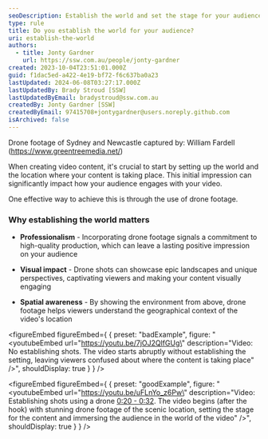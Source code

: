 ```yaml
---
seoDescription: Establish the world and set the stage for your audience by using drone footage to showcase the location and create a lasting impression.
type: rule
title: Do you establish the world for your audience?
uri: establish-the-world
authors:
  - title: Jonty Gardner
    url: https://ssw.com.au/people/jonty-gardner
created: 2023-10-04T23:51:01.000Z
guid: f1dac5ed-a422-4e19-bf72-f6c637ba0a23
lastUpdated: 2024-06-08T03:27:17.000Z
lastUpdatedBy: Brady Stroud [SSW]
lastUpdatedByEmail: bradystroud@ssw.com.au
createdBy: Jonty Gardner [SSW]
createdByEmail: 97415708+jontygardner@users.noreply.github.com
isArchived: false
---
```


<youtubeEmbed url="https://youtu.be/5QibodnvGdk" description="Video: Drone Shots of the SSW Offices - France, Sydney, Newcastle, Melbourne, Brisbane and Hangzhou" />

Drone footage of Sydney and Newcastle captured by:
William Fardell (https://www.greentreemedia.net/)

When creating video content, it's crucial to start by setting up the world and the location where your content is taking place. This initial impression can significantly impact how your audience engages with your video.

One effective way to achieve this is through the use of drone footage.

### Why establishing the world matters

- **Professionalism** - Incorporating drone footage signals a commitment to high-quality production, which can leave a lasting positive impression on your audience

- **Visual impact** - Drone shots can showcase epic landscapes and unique perspectives, captivating viewers and making your content visually engaging

- **Spatial awareness** - By showing the environment from above, drone footage helps viewers understand the geographical context of the video's location

<figureEmbed figureEmbed={ {
  preset: "badExample",
  figure: "<youtubeEmbed url=\"https://youtu.be/7jOJ2QlfGUg\" description=\"Video: No establishing shots. The video starts abruptly without establishing the setting, leaving viewers confused about where the content is taking place\" />",
  shouldDisplay: true
} } />


<figureEmbed figureEmbed={ {
  preset: "goodExample",
  figure: "<youtubeEmbed url=\"https://youtu.be/uFLnYo_z6Pw\" description=\"Video: Establishing shots using a drone [0:20 - 0:32](https://youtu.be/uFLnYo_z6Pw?si=dFejnz91fk4VjDXm&t=20). The video begins (after the hook) with stunning drone footage of the scenic location, setting the stage for the content and immersing the audience in the world of the video\" />",
  shouldDisplay: true
} } />

